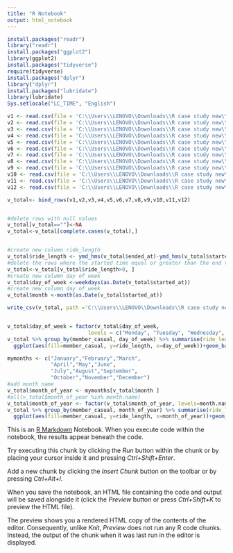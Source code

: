 ---
title: "R Notebook"
output: html_notebook
---
```{r}
install.packages("readr")
library("readr")
install.packages("ggplot2")
library(ggplot2)
install.packages("tidyverse")
require(tidyverse)
install.packages("dplyr")
library("dplyr") 
install.packages("lubridate")
library(lubridate)
Sys.setlocale("LC_TIME", "English")

v1 <- read.csv(file = 'C:\\Users\\LENOVO\\Downloads\\R case study new\\202103-divvy-tripdata.csv')
v2 <- read.csv(file = 'C:\\Users\\LENOVO\\Downloads\\R case study new\\202104-divvy-tripdata.csv')
v3 <- read.csv(file = 'C:\\Users\\LENOVO\\Downloads\\R case study new\\202105-divvy-tripdata.csv')
v4 <- read.csv(file = 'C:\\Users\\LENOVO\\Downloads\\R case study new\\202106-divvy-tripdata.csv')
v5 <- read.csv(file = 'C:\\Users\\LENOVO\\Downloads\\R case study new\\202107-divvy-tripdata.csv')
v6 <- read.csv(file = 'C:\\Users\\LENOVO\\Downloads\\R case study new\\202108-divvy-tripdata.csv')
v7 <- read.csv(file = 'C:\\Users\\LENOVO\\Downloads\\R case study new\\202109-divvy-tripdata.csv')
v8 <- read.csv(file = 'C:\\Users\\LENOVO\\Downloads\\R case study new\\202110-divvy-tripdata.csv')
v9 <- read.csv(file = 'C:\\Users\\LENOVO\\Downloads\\R case study new\\202111-divvy-tripdata.csv')
v10 <- read.csv(file = 'C:\\Users\\LENOVO\\Downloads\\R case study new\\202112-divvy-tripdata.csv')
v11 <- read.csv(file = 'C:\\Users\\LENOVO\\Downloads\\R case study new\\202201-divvy-tripdata.csv')
v12 <- read.csv(file = 'C:\\Users\\LENOVO\\Downloads\\R case study new\\202202-divvy-tripdata.csv')

v_total<- bind_rows(v1,v2,v3,v4,v5,v6,v7,v8,v9,v10,v11,v12)


#delete rows with null values
v_total[v_total==""]<-NA
v_total<-v_total[complete.cases(v_total),]


#create new column ride_length
v_total$ride_length <- ymd_hms(v_total$ended_at)-ymd_hms(v_total$started_at)
#delete the rows where the started time equal or greater than the end time 
v_total<-v_total[v_total$ride_length>0, ]
#create new column day of week
v_total$day_of_week <-weekdays(as.Date(v_total$started_at))
#create new column day of week
v_total$month <-month(as.Date(v_total$started_at))

write_csv(v_total, path ='C:\\Users\\LENOVO\\Downloads\\R case study new\\total.csv')


v_total$day_of_week = factor(v_total$day_of_week, 
                          levels = c("Monday", "Tuesday", "Wednesday", "Thursday", "Friday", "Saturday", "Sunday"))
v_total %>% group_by(member_casual, day_of_week) %>% summarise(ride_length=mean(ride_length)) %>% 
  ggplot(aes(fill=member_casual, y=ride_length, x=day_of_week))+geom_bar(position='dodge', stat='identity')

mymonths <- c("January","February","March",
              "April","May","June",
              "July","August","September",
              "October","November","December")
#add month name
v_total$month_of_year <- mymonths[v_total$month ]
#all(v_total$month_of_year %in% month.name)
v_total$month_of_year <- factor(v_total$month_of_year, levels=month.name)
v_total %>% group_by(member_casual, month_of_year) %>% summarise(ride_length=mean(ride_length)) %>% 
  ggplot(aes(fill=member_casual, y=ride_length, x=month_of_year))+geom_bar(position='dodge', stat='identity')
```



This is an [R Markdown](http://rmarkdown.rstudio.com) Notebook. When you execute code within the notebook, the results appear beneath the code. 

Try executing this chunk by clicking the *Run* button within the chunk or by placing your cursor inside it and pressing *Ctrl+Shift+Enter*. 


Add a new chunk by clicking the *Insert Chunk* button on the toolbar or by pressing *Ctrl+Alt+I*.

When you save the notebook, an HTML file containing the code and output will be saved alongside it (click the *Preview* button or press *Ctrl+Shift+K* to preview the HTML file).

The preview shows you a rendered HTML copy of the contents of the editor. Consequently, unlike *Knit*, *Preview* does not run any R code chunks. Instead, the output of the chunk when it was last run in the editor is displayed.
